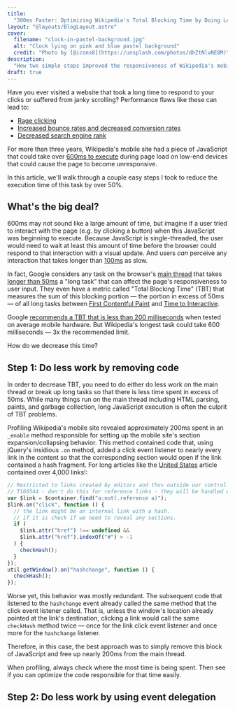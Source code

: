 ```yaml
---
title:
  "300ms Faster: Optimizing Wikipedia's Total Blocking Time by Doing Less Work"
layout: "@layouts/BlogLayout.astro"
cover:
  filename: "clock-in-pastel-background.jpg"
  alt: "Clock lying on pink and blue pastel background"
  credit: "Photo by [@icons8](https://unsplash.com/photos/dhZtNlvNE8M)"
description:
  "How two simple steps improved the responsiveness of Wikipedia's mobile site"
draft: true
---
```


Have you ever visited a website that took a long time to respond to your clicks
or suffered from janky scrolling? Performance flaws like these can lead to:

- [Rage clicking](https://speakerdeck.com/bluesmoon/ux-and-performance-metrics-that-matter-a062d37f-e6c7-4b8a-8399-472ec76bb75e?slide=13)
- [Increased bounce rates and decreased conversion rates](https://edgemesh.com/blog/time-to-interactive-and-conversion-rate)
- [Decreased search engine rank](https://developers.google.com/search/blog/2021/11/bringing-page-experience-to-desktop)

For more than three years, Wikipedia's mobile site had a piece of JavaScript
that could take over
[600ms to execute](https://phabricator.wikimedia.org/T241139) during page load
on low-end devices that could cause the page to become unresponsive.

In this article, we'll walk through a couple easy steps I took to reduce the
execution time of this task by over 50%.

## What's the big deal?

600ms may not sound like a large amount of time, but imagine if a user tried to
interact with the page (e.g. by clicking a button) when this JavaScript was
beginning to execute. Because JavaScript is single-threaded, the user would need
to wait at least this amount of time before the browser could respond to that
interaction with a visual update. And users _can_ perceive any interaction that
takes longer than
[100ms](https://web.dev/rail/#response-process-events-in-under-50ms) as slow.

In fact, Google considers any task on the browser's
[main thread](https://developer.mozilla.org/en-US/docs/Glossary/Main_thread)
that takes
[longer than 50ms](https://web.dev/optimize-long-tasks/#what-is-the-main-thread)
a "long task" that can affect the page's responsiveness to user input. They even
have a metric called "Total Blocking Time" (TBT) that measures the sum of this
blocking portion — the portion in excess of 50ms — of all long tasks between
[First Contentful Paint](https://web.dev/fcp/) and
[Time to Interactive](https://web.dev/tti/).

Google
[recommends a TBT that is less than 200 milliseconds](https://web.dev/tbt/#what-is-a-good-tbt-score)
when tested on average mobile hardware. But Wikipedia's longest task could take
600 milliseconds — 3x the recommended limit.

How do we decrease this time?

## Step 1: Do less work by removing code

In order to decrease TBT, you need to do either do less work on the main thread
or break up long tasks so that there is less time spent in excess of 50ms. While
many things run on the main thread including HTML parsing, paints, and garbage
collection, long JavaScript execution is often the culprit of TBT problems.

Profiling Wikipedia's mobile site revealed approximately 200ms spent in an
`_enable` method responsible for setting up the mobile site's section
expansion/collapsing behavior. This method contained code that, using jQuery's
insidious `.on` method, added a click event listener to nearly every link in the
content so that the corresponding section would open if the link contained a
hash fragment. For long articles like the
[United States](https://en.wikipedia.org/wiki/United_States) article contained
over 4,000 links!:

```js {4-13}
// Restricted to links created by editors and thus outside our control
// T166544 - don't do this for reference links - they will be handled elsewhere
var $link = $container.find("a:not(.reference a)");
$link.on("click", function () {
  // the link might be an internal link with a hash.
  // if it is check if we need to reveal any sections.
  if (
    $link.attr("href") !== undefined &&
    $link.attr("href").indexOf("#") > -1
  ) {
    checkHash();
  }
});
util.getWindow().on("hashchange", function () {
  checkHash();
});
```

Worse yet, this behavior was mostly redundant. The subsequent code that listened
to the `hashchange` event already called the same method that the click event
listener called. That is, unless the window's location already pointed at the
link's destination, clicking a link would call the same `checkHash` method twice
— once for the link click event listener and once more for the `hashchange`
listener.

Therefore, in this case, the best approach was to simply remove this block of
JavaScript and free up nearly 200ms from the main thread.

When profiling, always check where the most time is being spent. Then see if you
can optimize the code responsible for that time easily.

## Step 2: Do less work by using event delegation
